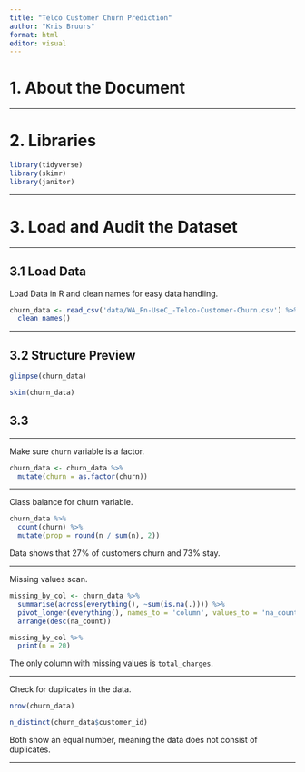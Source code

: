 ```yaml
---
title: "Telco Customer Churn Prediction"
author: "Kris Bruurs"
format: html
editor: visual
---
```


# 1. About the Document

------------------------------------------------------------------------

# 2. Libraries

```r
library(tidyverse)
library(skimr)
library(janitor)
```

------------------------------------------------------------------------

# 3. Load and Audit the Dataset

------------------------------------------------------------------------

## 3.1 Load Data

Load Data in R and clean names for easy data handling.

```r
churn_data <- read_csv('data/WA_Fn-UseC_-Telco-Customer-Churn.csv') %>% 
  clean_names()
```

------------------------------------------------------------------------

## 3.2 Structure Preview

```r
glimpse(churn_data)
```

```r
skim(churn_data)
```

## 3.3 

------------------------------------------------------------------------

Make sure `churn` variable is a factor.

```r
churn_data <- churn_data %>% 
  mutate(churn = as.factor(churn))
```

------------------------------------------------------------------------

Class balance for churn variable.

```r
churn_data %>% 
  count(churn) %>% 
  mutate(prop = round(n / sum(n), 2))
```

Data shows that 27% of customers churn and 73% stay.

------------------------------------------------------------------------

Missing values scan.

```r
missing_by_col <- churn_data %>% 
  summarise(across(everything(), ~sum(is.na(.)))) %>% 
  pivot_longer(everything(), names_to = 'column', values_to = 'na_count') %>% 
  arrange(desc(na_count))

missing_by_col %>% 
  print(n = 20)

```

The only column with missing values is `total_charges`.

------------------------------------------------------------------------

Check for duplicates in the data.

```r
nrow(churn_data)
```

```r
n_distinct(churn_data$customer_id)
```

Both show an equal number, meaning the data does not consist of duplicates.

------------------------------------------------------------------------
